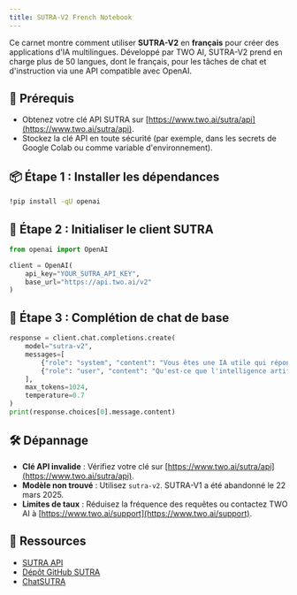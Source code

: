 ```yaml
---
title: SUTRA-V2 French Notebook
---
```


Ce carnet montre comment utiliser **SUTRA-V2** en **français** pour créer des applications d'IA multilingues. Développé par TWO AI, SUTRA-V2 prend en charge plus de 50 langues, dont le français, pour les tâches de chat et d'instruction via une API compatible avec OpenAI.

## 🔧 Prérequis
- Obtenez votre clé API SUTRA sur [https://www.two.ai/sutra/api](https://www.two.ai/sutra/api).
- Stockez la clé API en toute sécurité (par exemple, dans les secrets de Google Colab ou comme variable d'environnement).

## 📦 Étape 1 : Installer les dépendances
```bash
!pip install -qU openai
```

## 🔐 Étape 2 : Initialiser le client SUTRA
```python
from openai import OpenAI

client = OpenAI(
    api_key="YOUR_SUTRA_API_KEY",
    base_url="https://api.two.ai/v2"
)
```

## 💬 Étape 3 : Complétion de chat de base
```python
response = client.chat.completions.create(
    model="sutra-v2",
    messages=[
        {"role": "system", "content": "Vous êtes une IA utile qui répond de manière concise."},
        {"role": "user", "content": "Qu'est-ce que l'intelligence artificielle ? Expliquez en trois phrases."}
    ],
    max_tokens=1024,
    temperature=0.7
)
print(response.choices[0].message.content)
```

## 🛠 Dépannage
- **Clé API invalide** : Vérifiez votre clé sur [https://www.two.ai/sutra/api](https://www.two.ai/sutra/api).
- **Modèle non trouvé** : Utilisez `sutra-v2`. SUTRA-V1 a été abandonné le 22 mars 2025.
- **Limites de taux** : Réduisez la fréquence des requêtes ou contactez TWO AI à [https://www.two.ai/support](https://www.two.ai/support).

## 📎 Ressources
- [SUTRA API](https://www.two.ai/sutra/api)
- [Dépôt GitHub SUTRA](https://github.com/sutra-dev/sutra-cookbook)
- [ChatSUTRA](https://chat.two.ai)